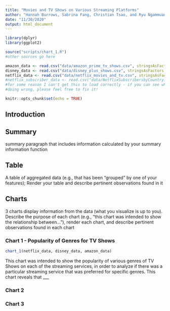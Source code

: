 ```yaml
---
title: "Movies and TV Shows on Various Streaming Platforms"
author: "Hannah Burrows, Sabrina Fang, Christian Tsao, and Ryu Ngammuang"
date: "11/30/2020"
output: html_document
---
```



```r
library(dplyr)
library(ggplot2)

source("scripts/chart_1.R")
#other sources go here

amazon_data <- read.csv("data/amazon_prime_tv_shows.csv", stringsAsFactors = FALSE)
disney_data <- read.csv("data/disney_plus_shows.csv", stringsAsFactors = FALSE)
netflix_data <- read.csv("data/netflix_movies_and_tv.csv", stringsAsFactors = FALSE)
#netflix_subscriber_data <- read.csv("data/NetflixSubscribersbyCountryfrom2018toQ2_2020", stringsAsFactors = FALSE)
#for some reason I can't get this to load correctly - if you can see what I'm
#doing wrong, please feel free to fix it! 

knitr::opts_chunk$set(echo = TRUE)
```

## Introduction



## Summary
summary paragraph that includes information calculated by your summary
information function


## Table
A table of  aggregated data (e.g., that has been "grouped" by one of your
features); Render your table and describe pertinent observations found in it


## Charts
3 charts display information from the data (what you visualize is up to you).
Describe the purpose of each chart (e.g., "this chart was intended to show the 
relationship between..."), render each chart, and describe pertinent 
observations found in each chart

### Chart 1 - Popularity of Genres for TV Shows
```r
chart_1(netflix_data, disney_data, amazon_data)
```
This chart was intended to show the popularity of various genres of TV Shows on 
each of the streaming services, in order to analyze if there was a particular
streaming service that was preferred for specific genres.
This chart reveals that ___

### Chart 2


### Chart 3
